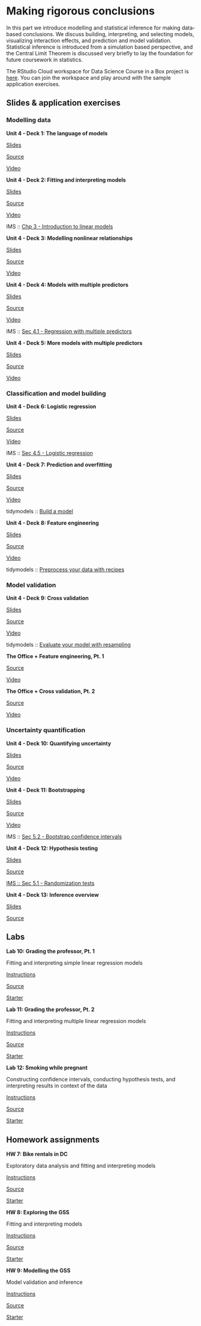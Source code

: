 # Making rigorous conclusions {#making-rigorous-conclusions}

In this part we introduce modelling and statistical inference for making data-based conclusions.
We discuss building, interpreting, and selecting models, visualizing interaction effects, and prediction and model validation.
Statistical inference is introduced from a simulation based perspective, and the Central Limit Theorem is discussed very briefly to lay the foundation for future coursework in statistics.

::: {.rstudio-cloud}
The RStudio Cloud workspace for Data Science Course in a Box project is [here](https://rstudio.cloud/spaces/1655/join?access_code=5rdjusfIYF5iI0Gum2vNsBDLdtdnIEELBkf2EivK).
You can join the workspace and play around with the sample application exercises.
:::

## Slides & application exercises

### Modelling data

::: {.slide-deck}
**Unit 4 - Deck 1: The language of models**

::: {.slides}
[Slides](https://rstudio-education.github.io/datascience-box/course-materials/slides/u4-d01-language-of-models/u4-d01-language-of-models.html#1)
:::

::: {.source}
[Source](https://github.com/rstudio-education/datascience-box/tree/master/course-materials/slides/u4-d01-language-of-models)
:::

::: {.video}
[Video](https://youtu.be/MWkkvDopBKc)
:::
:::

::: {.slide-deck}
**Unit 4 - Deck 2: Fitting and interpreting models**

::: {.slides}
[Slides](https://rstudio-education.github.io/datascience-box/course-materials/slides/u4-d02-fitting-interpreting-models/u4-d02-fitting-interpreting-models.html#1)
:::

::: {.source}
[Source](https://github.com/rstudio-education/datascience-box/tree/master/course-materials/slides/u4-d02-fitting-interpreting-models)
:::

::: {.video}
[Video](https://youtu.be/69U92Q3pwnA)
:::

::: {.reading}
IMS :: [Chp 3 - Introduction to linear models](https://openintro-ims.netlify.app/intro-linear-models.html)
:::
:::

::: {.slide-deck}
**Unit 4 - Deck 3: Modelling nonlinear relationships**

::: {.slides}
[Slides](https://rstudio-education.github.io/datascience-box/course-materials/slides/u4-d03-modeling-nonlinear-relationships/u4-d03-modeling-nonlinear-relationships.html#1)
:::

::: {.source}
[Source](https://github.com/rstudio-education/datascience-box/tree/master/course-materials/slides/u4-d03-modeling-nonlinear-relationships)
:::

::: {.video}
[Video](https://youtu.be/j4MZ6ZdHnHg)
:::
:::

::: {.slide-deck}
**Unit 4 - Deck 4: Models with multiple predictors**

::: {.slides}
[Slides](https://rstudio-education.github.io/datascience-box/course-materials/slides/u4-d04-model-multiple-predictors/u4-d04-model-multiple-predictors.html#1)
:::

::: {.source}
[Source](https://github.com/rstudio-education/datascience-box/tree/master/course-materials/slides/u4-d04-model-multiple-predictors)
:::

::: {.video}
[Video](https://youtu.be/mjkNabD4oi4)
:::

::: {.reading}
IMS :: [Sec 4.1 - Regression with multiple predictors](https://openintro-ims.netlify.app/multi-logistic-models.html#regression-multiple-predictors)
:::
:::

::: {.slide-deck}
**Unit 4 - Deck 5: More models with multiple predictors**

::: {.slides}
[Slides](https://rstudio-education.github.io/datascience-box/course-materials/slides/u4-d05-more-model-multiple-predictors/u4-d05-more-model-multiple-predictors.html#1)
:::

::: {.source}
[Source](https://github.com/rstudio-education/datascience-box/tree/master/course-materials/slides/u4-d05-more-model-multiple-predictors)
:::

::: {.video}
[Video](https://youtu.be/nJAYRnLPb10)
:::
:::

### Classification and model building

::: {.slide-deck}
**Unit 4 - Deck 6: Logistic regression**

::: {.slides}
[Slides](https://rstudio-education.github.io/datascience-box/course-materials/slides/u4-d06-logistic-reg/u4-d06-logistic-reg.html#1)
:::

::: {.source}
[Source](https://github.com/rstudio-education/datascience-box/tree/master/course-materials/slides/u4-d06-logistic-reg)
:::

::: {.video}
[Video](https://youtu.be/AidXFYSYfJg)
:::

::: {.reading}
IMS :: [Sec 4.5 - Logistic regression](https://openintro-ims.netlify.app/multi-logistic-models.html#logistic-regression)
:::
:::

::: {.slide-deck}
**Unit 4 - Deck 7: Prediction and overfitting**

::: {.slides}
[Slides](https://rstudio-education.github.io/datascience-box/course-materials/slides/u4-d07-prediction-overfitting/u4-d07-prediction-overfitting.html#1)
:::

::: {.source}
[Source](https://github.com/rstudio-education/datascience-box/tree/master/course-materials/slides/u4-d07-prediction-overfitting)
:::

::: {.video}
[Video](https://youtu.be/Qd4lu_Lmwi0)
:::

::: {.reading}
tidymodels :: [Build a model](https://www.tidymodels.org/start/models/)
:::
:::

::: {.slide-deck}
**Unit 4 - Deck 8: Feature engineering**

::: {.slides}
[Slides](https://rstudio-education.github.io/datascience-box/course-materials/slides/u4-d08-feature-engineering/u4-d08-feature-engineering.html#1)
:::

::: {.source}
[Source](https://github.com/rstudio-education/datascience-box/tree/master/course-materials/slides/u4-d08-feature-engineering)
:::

::: {.video}
[Video](https://youtu.be/wZt9ab4jBZ4)
:::

::: {.reading}
tidymodels :: [Preprocess your data with recipes](https://www.tidymodels.org/start/recipes/)
:::
:::

### Model validation

::: {.slide-deck}
**Unit 4 - Deck 9: Cross validation**

::: {.slides}
[Slides](https://rstudio-education.github.io/datascience-box/course-materials/slides/u4-d09-cross-validation/u4-d09-cross-validation.html#1)
:::

::: {.source}
[Source](https://github.com/rstudio-education/datascience-box/tree/master/course-materials/slides/u4-d09-cross-validation)
:::

::: {.video}
[Video](https://youtu.be/L1KfIISmUT4)
:::

::: {.reading}
tidymodels :: [Evaluate your model with resampling](https://www.tidymodels.org/start/resampling/)
:::
:::

::: {.application-exercise}
**The Office + Feature engineering, Pt. 1**

::: {.source}
[Source](https://github.com/rstudio-education/datascience-box/tree/master/course-materials/application-exercises/ae-09-feat-eng-cv/ae-09-feat-eng-cv.Rmd)
:::

::: {.video}
[Video](https://youtu.be/qsUYstdN4LQ)
:::
:::

::: {.application-exercise}
**The Office + Cross validation, Pt. 2**

::: {.source}
[Source](https://github.com/rstudio-education/datascience-box/tree/master/course-materials/application-exercises/ae-09-feat-eng-cv/ae-09-feat-eng-cv.Rmd)
:::

::: {.video}
[Video](https://youtu.be/WstIr94Fdjc)
:::
:::

### Uncertainty quantification

::: {.slide-deck}
**Unit 4 - Deck 10: Quantifying uncertainty**

::: {.slides}
[Slides](https://rstudio-education.github.io/datascience-box/course-materials/slides/u4-d10-quantify-uncertainty/u4-d10-quantify-uncertainty.html#1)
:::

::: {.source}
[Source](https://github.com/rstudio-education/datascience-box/tree/master/course-materials/slides/u4-d10-quantify-uncertainty)
:::

::: {.video}
[Video](https://youtu.be/LYpKrtZmQtI)
:::
:::

::: {.slide-deck}
**Unit 4 - Deck 11: Bootstrapping**

::: {.slides}
[Slides](https://rstudio-education.github.io/datascience-box/course-materials/slides/u4-d11-bootstrap/u4-d11-bootstrap.html#1)
:::

::: {.source}
[Source](https://github.com/rstudio-education/datascience-box/tree/master/course-materials/slides/u4-d11-bootstrap)
:::

::: {.video}
[Video](https://youtu.be/bdqpI3iVOso)
:::

::: {.reading}
IMS :: [Sec 5.2 - Bootstrap confidence intervals](https://openintro-ims.netlify.app/intro-stat-inference.html#boot-ci)
:::
:::

::: {.slide-deck}
**Unit 4 - Deck 12: Hypothesis testing**

::: {.slides}
[Slides](https://rstudio-education.github.io/datascience-box/course-materials/slides/u4-d12-hypothesis-testing/u4-d12-hypothesis-testing.html#1)
:::

::: {.source}
[Source](https://github.com/rstudio-education/datascience-box/tree/master/course-materials/slides/u4-d12-hypothesis-testing)
:::

::: {.reading}
[IMS :: Sec 5.1 - Randomization tests](https://openintro-ims.netlify.app/intro-stat-inference.html#inf-rand)
:::
:::

::: {.slide-deck}
**Unit 4 - Deck 13: Inference overview**

::: {.slides}
[Slides](https://rstudio-education.github.io/datascience-box/course-materials/slides/u4-d13-inference-overview/u4-d13-inference-overview.html#1)
:::

::: {.source}
[Source](https://github.com/rstudio-education/datascience-box/tree/master/course-materials/slides/u4-d13-inference-overview)
:::
:::

## Labs

::: {.lab}
**Lab 10: Grading the professor, Pt. 1**

Fitting and interpreting simple linear regression models

::: {.instructions}
[Instructions](https://rstudio-education.github.io/datascience-box/course-materials/lab-instructions/lab-10/lab-10-slr-course-evals.html)
:::

::: {.source}
[Source](https://github.com/rstudio-education/datascience-box/tree/master/course-materials/lab-instructions/lab-10)
:::

::: {.starter}
[Starter](https://github.com/rstudio-education/datascience-box/tree/master/course-materials/starters/lab/lab-10-slr-course-evals)
:::
:::

::: {.lab}
**Lab 11: Grading the professor, Pt. 2**

Fitting and interpreting multiple linear regression models

::: {.instructions}
[Instructions](https://rstudio-education.github.io/datascience-box/course-materials/lab-instructions/lab-11/lab-11-mlr-course-evals.html)
:::

::: {.source}
[Source](https://github.com/rstudio-education/datascience-box/tree/master/course-materials/lab-instructions/lab-11)
:::

::: {.starter}
[Starter](https://github.com/rstudio-education/datascience-box/tree/master/course-materials/starters/lab/lab-11-mlr-course-evals)
:::
:::

::: {.lab}
**Lab 12: Smoking while pregnant**

Constructing confidence intervals, conducting hypothesis tests, and interpreting results in context of the data

::: {.instructions}
[Instructions](https://rstudio-education.github.io/datascience-box/course-materials/lab-instructions/lab-12/lab-12-inference-smoking.html)
:::

::: {.source}
[Source](https://github.com/rstudio-education/datascience-box/tree/master/course-materials/lab-instructions/lab-12)
:::

::: {.starter}
[Starter](https://github.com/rstudio-education/datascience-box/tree/master/course-materials/starters/lab/lab-12-inference-smoking)
:::
:::

## Homework assignments

::: {.homework}
**HW 7: Bike rentals in DC**

Exploratory data analysis and fitting and interpreting models

::: {.instructions}
[Instructions](https://rstudio-education.github.io/datascience-box/course-materials/hw-instructions/hw-07/hw-07-bike-rentals-dc.html)
:::

::: {.source}
[Source](https://github.com/rstudio-education/datascience-box/tree/master/course-materials/hw-instructions/hw-07)
:::

::: {.starter}
[Starter](https://github.com/rstudio-education/datascience-box/tree/master/course-materials/starters/hw/hw-07-bike-rentals-dc)
:::
:::

::: {.homework}
**HW 8: Exploring the GSS**

Fitting and interpreting models

::: {.instructions}
[Instructions](https://rstudio-education.github.io/datascience-box/course-materials/hw-instructions/hw-08/hw-08-exploring-gss.html)
:::

::: {.source}
[Source](https://github.com/rstudio-education/datascience-box/tree/master/course-materials/hw-instructions/hw-08)
:::

::: {.starter}
[Starter](https://github.com/rstudio-education/datascience-box/tree/master/course-materials/starters/hw/hw-08-exploring-gss)
:::
:::

::: {.homework}
**HW 9: Modelling the GSS**

Model validation and inference

::: {.instructions}
[Instructions](https://rstudio-education.github.io/datascience-box/course-materials/hw-instructions/hw-09/hw-09-modeling-gss.html)
:::

::: {.source}
[Source](https://github.com/rstudio-education/datascience-box/tree/master/course-materials/hw-instructions/hw-09)
:::

::: {.starter}
[Starter](https://github.com/rstudio-education/datascience-box/tree/master/course-materials/starters/hw/hw-09-modeling-gss)
:::
:::
